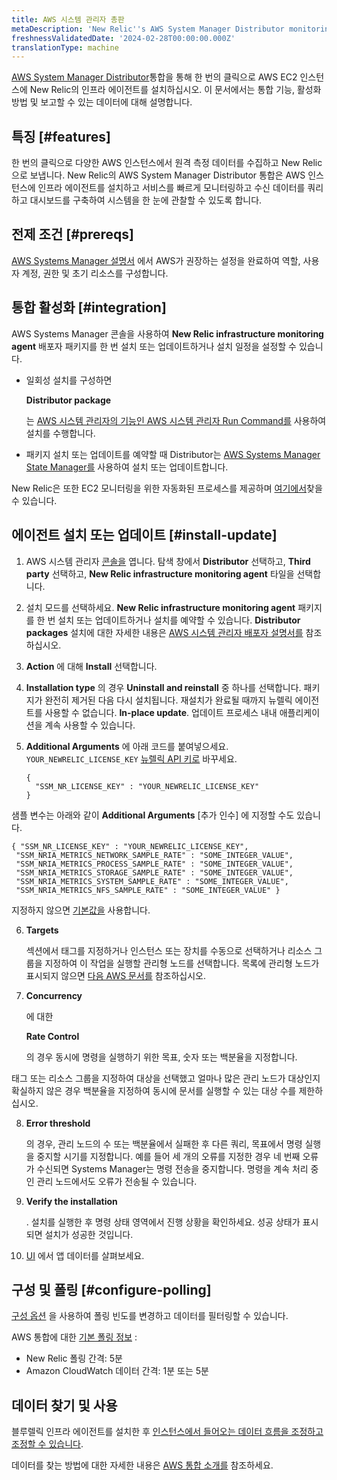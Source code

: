 ```yaml
---
title: AWS 시스템 관리자 총판
metaDescription: 'New Relic''s AWS System Manager Distributor monitoring integration: what data it reports, and how to enable it.'
freshnessValidatedDate: '2024-02-28T00:00:00.000Z'
translationType: machine
---
```


[AWS System Manager Distributor](https://docs.aws.amazon.com/systems-manager/latest/userguide/distributor.html)통합을 통해 한 번의 클릭으로 AWS EC2 인스턴스에 New Relic의 인프라 에이전트를 설치하십시오. 이 문서에서는 통합 기능, 활성화 방법 및 보고할 수 있는 데이터에 대해 설명합니다.

## 특징 [#features]

한 번의 클릭으로 다양한 AWS 인스턴스에서 원격 측정 데이터를 수집하고 New Relic으로 보냅니다. New Relic의 AWS System Manager Distributor 통합은 AWS 인스턴스에 인프라 에이전트를 설치하고 서비스를 빠르게 모니터링하고 수신 데이터를 쿼리하고 대시보드를 구축하여 시스템을 한 눈에 관찰할 수 있도록 합니다.

## 전제 조건 [#prereqs]

[AWS Systems Manager 설명서](https://docs.aws.amazon.com/systems-manager/latest/userguide/systems-manager-setting-up.html) 에서 AWS가 권장하는 설정을 완료하여 역할, 사용자 계정, 권한 및 초기 리소스를 구성합니다.

## 통합 활성화 [#integration]

AWS Systems Manager 콘솔을 사용하여 <DoNotTranslate>**New Relic infrastructure monitoring agent**</DoNotTranslate> 배포자 패키지를 한 번 설치 또는 업데이트하거나 설치 일정을 설정할 수 있습니다.

* 일회성 설치를 구성하면

  <DoNotTranslate>**Distributor package**</DoNotTranslate>

  는 [AWS 시스템 관리자의 기능인 AWS 시스템 관리자 Run Command를](https://docs.aws.amazon.com/systems-manager/latest/userguide/run-command.html) 사용하여 설치를 수행합니다.

* 패키지 설치 또는 업데이트를 예약할 때 Distributor는 [AWS Systems Manager State Manager를](https://docs.aws.amazon.com/systems-manager/latest/userguide/systems-manager-state.html) 사용하여 설치 또는 업데이트합니다.

New Relic은 또한 EC2 모니터링을 위한 자동화된 프로세스를 제공하며 [여기에서](/whats-new/2023/08/whats-new-08-08-automatic-ec2-monitoring-through-nr-agent/)찾을 수 있습니다.

## 에이전트 설치 또는 업데이트 [#install-update]

1. AWS 시스템 관리자 [콘솔을](https://console.aws.amazon.com/systems-manager) 엽니다. 탐색 창에서 <DoNotTranslate>**Distributor**</DoNotTranslate> 선택하고, <DoNotTranslate>**Third party**</DoNotTranslate> 선택하고, <DoNotTranslate>**New Relic infrastructure monitoring agent**</DoNotTranslate> 타일을 선택합니다.

2. 설치 모드를 선택하세요. <DoNotTranslate>**New Relic infrastructure monitoring agent**</DoNotTranslate> 패키지를 한 번 설치 또는 업데이트하거나 설치를 예약할 수 있습니다. <DoNotTranslate>**Distributor packages**</DoNotTranslate> 설치에 대한 자세한 내용은 [AWS 시스템 관리자 배포자 설명서를](https://docs.aws.amazon.com/systems-manager/latest/userguide/distributor-working-with-packages-deploy.html) 참조하십시오.

3. <DoNotTranslate>**Action**</DoNotTranslate> 에 대해 <DoNotTranslate>**Install**</DoNotTranslate> 선택합니다.

4. <DoNotTranslate>**Installation type**</DoNotTranslate> 의 경우 <DoNotTranslate>**Uninstall and reinstall**</DoNotTranslate> 중 하나를 선택합니다. 패키지가 완전히 제거된 다음 다시 설치됩니다. 재설치가 완료될 때까지 뉴렐릭 에이전트를 사용할 수 없습니다. <DoNotTranslate>**In-place update**</DoNotTranslate>. 업데이트 프로세스 내내 애플리케이션을 계속 사용할 수 있습니다.

5. <DoNotTranslate>**Additional Arguments**</DoNotTranslate> 에 아래 코드를 붙여넣으세요. `YOUR_NEWRELIC_LICENSE_KEY` [뉴렐릭 API 키로](/docs/apis/intro-apis/new-relic-api-keys) 바꾸세요.

   ```
   {
     "SSM_NR_LICENSE_KEY" : "YOUR_NEWRELIC_LICENSE_KEY"
   }
   ```

샘플 변수는 아래와 같이 **Additional Arguments** \[추가 인수] 에 지정할 수도 있습니다.

```
{ "SSM_NR_LICENSE_KEY" : "YOUR_NEWRELIC_LICENSE_KEY",
 "SSM_NRIA_METRICS_NETWORK_SAMPLE_RATE" : "SOME_INTEGER_VALUE",
 "SSM_NRIA_METRICS_PROCESS_SAMPLE_RATE" : "SOME_INTEGER_VALUE",
 "SSM_NRIA_METRICS_STORAGE_SAMPLE_RATE" : "SOME_INTEGER_VALUE",
 "SSM_NRIA_METRICS_SYSTEM_SAMPLE_RATE" : "SOME_INTEGER_VALUE", 
 "SSM_NRIA_METRICS_NFS_SAMPLE_RATE" : "SOME_INTEGER_VALUE" }
```

지정하지 않으면 [기본값을](https://github.com/newrelic/infrastructure-agent/blob/master/assets/examples/infrastructure/newrelic-infra-template.yml.example) 사용합니다.

6. <DoNotTranslate>**Targets**</DoNotTranslate>

   섹션에서 태그를 지정하거나 인스턴스 또는 장치를 수동으로 선택하거나 리소스 그룹을 지정하여 이 작업을 실행할 관리형 노드를 선택합니다. 목록에 관리형 노드가 표시되지 않으면 [다음 AWS 문서를](https://docs.aws.amazon.com/systems-manager/latest/userguide/troubleshooting-managed-instances.html) 참조하십시오.

7. <DoNotTranslate>**Concurrency**</DoNotTranslate>

   에 대한

   <DoNotTranslate>**Rate Control**</DoNotTranslate>

   의 경우 동시에 명령을 실행하기 위한 목표, 숫자 또는 백분율을 지정합니다.

<Callout variant="tip">
  태그 또는 리소스 그룹을 지정하여 대상을 선택했고 얼마나 많은 관리 노드가 대상인지 확실하지 않은 경우 백분율을 지정하여 동시에 문서를 실행할 수 있는 대상 수를 제한하십시오.
</Callout>

8. <DoNotTranslate>**Error threshold**</DoNotTranslate>

   의 경우, 관리 노드의 수 또는 백분율에서 실패한 후 다른 쿼리, 목표에서 명령 실행을 중지할 시기를 지정합니다. 예를 들어 세 개의 오류를 지정한 경우 네 번째 오류가 수신되면 Systems Manager는 명령 전송을 중지합니다. 명령을 계속 처리 중인 관리 노드에서도 오류가 전송될 수 있습니다.

9. <DoNotTranslate>**Verify the installation**</DoNotTranslate>

   . 설치를 실행한 후 명령 상태 영역에서 진행 상황을 확인하세요. 성공 상태가 표시되면 설치가 성공한 것입니다.

10. [UI](one.newrelic.com) 에서 앱 데이터를 살펴보세요.

## 구성 및 폴링 [#configure-polling]

[구성 옵션](/docs/integrations/new-relic-integrations/getting-started/configure-polling-frequency-data-collection-cloud-integrations) 을 사용하여 폴링 빈도를 변경하고 데이터를 필터링할 수 있습니다.

AWS 통합에 대한 [기본 폴링 정보](/docs/infrastructure/amazon-integrations/aws-integrations-list/aws-polling-intervals-infrastructure-integrations) :

* New Relic 폴링 간격: 5분
* Amazon CloudWatch 데이터 간격: 1분 또는 5분

## 데이터 찾기 및 사용

블루렐릭 인프라 에이전트를 설치한 후 [인스턴스에서 들어오는 데이터 흐름을 조정하고 조정할 수 있습니다](/docs/infrastructure/infrastructure-monitoring/get-started/get-started-infrastructure-monitoring).

데이터를 찾는 방법에 대한 자세한 내용은 [AWS 통합 소개를](/docs/infrastructure/amazon-integrations/get-started/introduction-aws-integrations/#insights) 참조하세요.